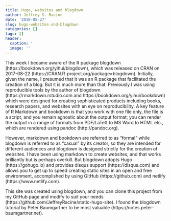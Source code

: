 ```yaml
---
title: Hugo, websites and blogdown
author: Jeffrey S. Racine
date: '2018-05-27'
slug: hugo-websites-and-blogdown
categories: []
tags: []
header:
  caption: ''
  image: ''
---
```


This week I became aware of the R package blogdown (https://bookdown.org/yihui/blogdown), which was released on CRAN on 2017-08-22 (https://CRAN.R-project.org/package=blogdown). Initially, given the name, I presumed that it was an R package that facilitated the creation of a blog. But it is much more than that. Previously I was using reproducible tools by the author of blogdown (https://rmarkdown.rstudio.com and https://bookdown.org/yihui/bookdown) which were designed for creating sophisticated products including books, research papers, and websites with an eye on reproducibility. A key feature of R Markdown and bookdown is that you work with one file only, the file is a script, and you remain agnostic about the output format; you can render the output in a range of formats from PDF/LaTeX to MS Word to HTML etc., which are rendered using pandoc (http://pandoc.org).

However, markdown and bookdown are referred to as "formal" while blogdown is referred to as "casual" by its creator, so they are intended for different audiences and blogdown is designed strictly for the creation of websites. I have been using markdown to create websites, and that works brilliantly but is perhaps overkill. But blogdown adopts Hugo (https://gohugo.io) and provides disqus support (https://disqus.com) and allows you to get up to speed creating static sites in an open and free environment, accomplished by using GitHub (https://github.com) and netlify (https://www.netlify.com).

This site was created using blogdown, and you can clone this project from my GitHub page and modify to suit your needs (https://github.com/JeffreyRacine/static-hugo-site). I found the blogdown tutorial by Peter Baumgartner to be most valuable (https://notes.peter-baumgartner.net).